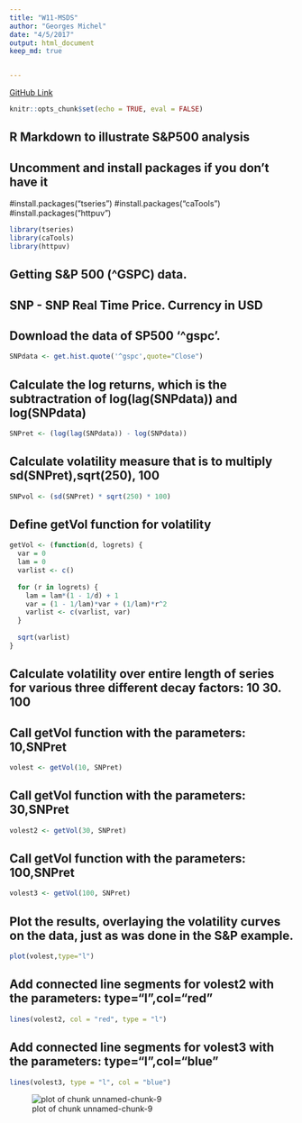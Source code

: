 ```yaml
---
title: "W11-MSDS"
author: "Georges Michel"
date: "4/5/2017"
output: html_document
keep_md: true


---
```



[GitHub Link](https://github.com/gmichel-SMU/W11-MSDS/)

```r

knitr::opts_chunk$set(echo = TRUE, eval = FALSE)

```

## R Markdown to illustrate S&P500 analysis

## Uncomment and install packages if you don't have it
#install.packages("tseries")
#install.packages("caTools")
#install.packages("httpuv")

```r

library(tseries)
library(caTools)
library(httpuv)


```



##  Getting S&P 500 (^GSPC) data.
##  SNP - SNP Real Time Price. Currency in USD

## Download the data of SP500 '^gspc'.
```r

SNPdata <- get.hist.quote('^gspc',quote="Close")

```
## Calculate the log returns, which is the subtractration of log(lag(SNPdata)) and log(SNPdata)
```r

SNPret <- (log(lag(SNPdata)) - log(SNPdata))

```
## Calculate volatility measure that is to multiply sd(SNPret),sqrt(250), 100
```r

SNPvol <- (sd(SNPret) * sqrt(250) * 100)

```

## Define getVol function for volatility

```r

getVol <- (function(d, logrets) {
  var = 0
  lam = 0
  varlist <- c()
  
  for (r in logrets) {
    lam = lam*(1 - 1/d) + 1
    var = (1 - 1/lam)*var + (1/lam)*r^2
    varlist <- c(varlist, var)
  }
  
  sqrt(varlist)
}


```
## Calculate volatility over entire length of series for various three different decay factors: 10 30. 100

## Call getVol function with the parameters: 10,SNPret
```r


volest <- getVol(10, SNPret)


```
## Call getVol function with the parameters: 30,SNPret
```r

volest2 <- getVol(30, SNPret)

```
## Call getVol function with the parameters: 100,SNPret
```r

volest3 <- getVol(100, SNPret)

```
## Plot the results, overlaying the volatility curves on the data, just as was done in the S&P example.





```r

plot(volest,type="l")

```


## Add connected line segments for volest2 with the parameters: type="l",col="red"
```r

lines(volest2, col = "red", type = "l")

```
## Add connected line segments for volest3 with the parameters: type="l",col="blue"
```r

lines(volest3, type = "l", col = "blue")

```
![plot of chunk unnamed-chunk-9](./figure-html/plot.png)

